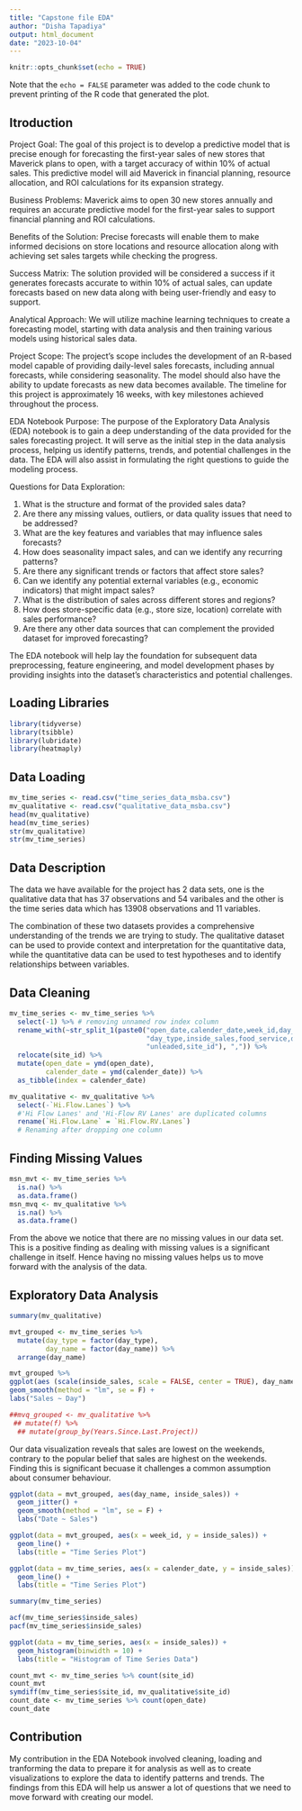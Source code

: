 ```yaml
---
title: "Capstone file EDA"
author: "Disha Tapadiya"
output: html_document
date: "2023-10-04"
---
```


```r
knitr::opts_chunk$set(echo = TRUE)
```
Note that the `echo = FALSE` parameter was added to the code chunk to prevent printing of the R code that generated the plot.

## Itroduction

Project Goal:
The goal of this project is to develop a predictive model that is precise enough for forecasting the first-year sales of new stores that Maverick plans to open, with a target accuracy of within 10% of actual sales. This predictive model will aid Maverick in financial planning, resource allocation, and ROI calculations for its expansion strategy.

Business Problems:
Maverick aims to open 30 new stores annually and requires an accurate predictive model for the first-year sales to support financial planning and ROI calculations.

Benefits of the Solution:
Precise forecasts will enable them to make informed decisions on store locations and resource allocation along with achieving set sales targets while checking the progress.

Success Matrix:
The solution provided will be considered a success if it generates forecasts accurate to within 10% of actual sales, can update forecasts based on new data along with being user-friendly and easy to support.

Analytical Approach:
We will utilize machine learning techniques to create a forecasting model, starting with data analysis and then training various models using historical sales data.

Project Scope:
The project's scope includes the development of an R-based model capable of providing daily-level sales forecasts, including annual forecasts, while considering seasonality. The model should also have the ability to update forecasts as new data becomes available. The timeline for this project is approximately 16 weeks, with key milestones achieved throughout the process.

EDA Notebook Purpose:
The purpose of the Exploratory Data Analysis (EDA) notebook is to gain a deep understanding of the data provided for the sales forecasting project. It will serve as the initial step in the data analysis process, helping us identify patterns, trends, and potential challenges in the data. The EDA will also assist in formulating the right questions to guide the modeling process.

Questions for Data Exploration:

1. What is the structure and format of the provided sales data?
2. Are there any missing values, outliers, or data quality issues that need to be addressed?
3. What are the key features and variables that may influence sales forecasts?
4. How does seasonality impact sales, and can we identify any recurring patterns?
5. Are there any significant trends or factors that affect store sales?
6. Can we identify any potential external variables (e.g., economic indicators) that might impact sales?
7. What is the distribution of sales across different stores and regions?
8. How does store-specific data (e.g., store size, location) correlate with sales performance?
9. Are there any other data sources that can complement the provided dataset for improved forecasting?

The EDA notebook will help lay the foundation for subsequent data preprocessing, feature engineering, and model development phases by providing insights into the dataset's characteristics and potential challenges.

## Loading Libraries

```r
library(tidyverse)
library(tsibble)
library(lubridate)
library(heatmaply)
```

## Data Loading

```r
mv_time_series <- read.csv("time_series_data_msba.csv")
mv_qualitative <- read.csv("qualitative_data_msba.csv")
head(mv_qualitative)
head(mv_time_series)
str(mv_qualitative)
str(mv_time_series)
```
## Data Description

The data we have available for the project has 2 data sets, one is the qualitative data that has 37 observations and 54 varibales and the other is the time series data which has 13908 observations and 11 variables.

The combination of these two datasets provides a comprehensive understanding of the trends we are trying to study. The qualitative dataset can be used to provide context and interpretation for the quantitative data, while the quantitative data can be used to test hypotheses and to identify relationships between variables.

## Data Cleaning 

```r
mv_time_series <- mv_time_series %>%
  select(-1) %>% # removing unnamed row index column
  rename_with(~str_split_1(paste0("open_date,calender_date,week_id,day_name,holiday,",
                                  "day_type,inside_sales,food_service,diesel,",
                                  "unleaded,site_id"), ",")) %>%
  relocate(site_id) %>%
  mutate(open_date = ymd(open_date),
         calender_date = ymd(calender_date)) %>%
  as_tibble(index = calender_date)

mv_qualitative <- mv_qualitative %>%
  select(-`Hi.Flow.Lanes`) %>%
  #'Hi Flow Lanes' and 'Hi-Flow RV Lanes' are duplicated columns
  rename(`Hi.Flow.Lane` = `Hi.Flow.RV.Lanes`) 
  # Renaming after dropping one column 
```

## Finding Missing Values
```r

msn_mvt <- mv_time_series %>%
  is.na() %>%
  as.data.frame()
msn_mvq <- mv_qualitative %>%
  is.na() %>%
  as.data.frame()

```

From the above we notice that there are no missing values in our data set. This is a positive finding as dealing with missing values is a significant challenge in itself. Hence having no missing values helps us to move forward with the analysis of the data. 

## Exploratory Data Analysis

```r

summary(mv_qualitative)

mvt_grouped <- mv_time_series %>%
  mutate(day_type = factor(day_type),
         day_name = factor(day_name)) %>%
  arrange(day_name)
```

```r

mvt_grouped %>% 
ggplot(aes (scale(inside_sales, scale = FALSE, center = TRUE), day_name, col = day_type)) +
geom_smooth(method = "lm", se = F) +
labs("Sales ~ Day")

##mvq_grouped <- mv_qualitative %>%
 ## mutate(f) %>%
  ## mutate(group_by(Years.Since.Last.Project))

```

Our data visualization reveals that sales are lowest on the weekends, contrary to the popular belief that sales are highest on the weekends. Finding this is significant becuase it challenges a common assumption about consumer behaviour.  


```r

ggplot(data = mvt_grouped, aes(day_name, inside_sales)) +
  geom_jitter() +
  geom_smooth(method = "lm", se = F) +
  labs("Date ~ Sales")

```


```r

ggplot(data = mvt_grouped, aes(x = week_id, y = inside_sales)) +
  geom_line() +
  labs(title = "Time Series Plot")

```


```r
ggplot(data = mv_time_series, aes(x = calender_date, y = inside_sales)) +
  geom_line() +
  labs(title = "Time Series Plot")

```


```r
summary(mv_time_series)
```


```r
acf(mv_time_series$inside_sales)
pacf(mv_time_series$inside_sales)

```

```r
ggplot(data = mv_time_series, aes(x = inside_sales)) +
  geom_histogram(binwidth = 10) +
  labs(title = "Histogram of Time Series Data")

```

```r
count_mvt <- mv_time_series %>% count(site_id)
count_mvt
symdiff(mv_time_series$site_id, mv_qualitative$site_id)
count_date <- mv_time_series %>% count(open_date)
count_date
```

## Contribution 

My contribution in the EDA Notebook involved cleaning, loading and tranforming the data to prepare it for analysis as well as to create visualizations to explore the data to identify patterns and trends. The findings from this EDA will help us answer a lot of questions that we need to move forward with creating our model. 